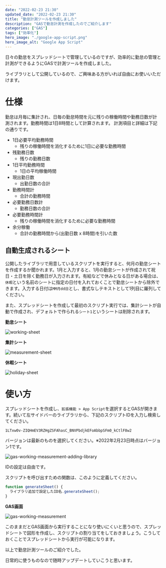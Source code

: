 ```yaml
---
date: "2022-02-23 21:30"
updated_date: "2022-02-23 21:30"
title: "勤怠計測ツールを作成しました"
description: "GASで勤怠計測を作成したのでご紹介します"
categories: ["GAS"]
tags: ["効率化"]
hero_image: "./google-app-script.png"
hero_image_alt: "Google App Script"
---
```


日々の勤怠をスプレッドシートで管理しているのですが、効率的に勤怠の管理と計測ができるようにGASで計測ツールを作成しました。

ライブラリとして公開しているので、ご興味ある方がいれば自由にお使いいただけます。

# 仕様

勤怠は月毎に集計され、日毎の勤怠時間を元に残りの稼働時間や勤務日数が計測されます。勤務時間は1日8時間として計算されます。
計測項目と詳細は下記の通りです。

- 1日必要平均勤務時間
  - 残りの稼働時間を消化するために1日に必要な勤務時間
- 残勤務日数
  - 残りの勤務日数
- 1日平均勤務時間
  - 1日の平均稼働時間
- 現出勤日数
  - 出勤日数の合計
- 勤務時間計
  - 合計の勤務時間
- 必要勤務日数計
  - 勤務日数の合計
- 必要勤務時間計
  - 残りの稼働時間を消化するために必要な勤務時間
- 余分稼働
  - 合計の勤務時間から(出勤日数 x 8時間)を引いた数

## 自動生成されるシート

公開したライブラリで用意しているスクリプトを実行すると、何月の勤怠シートを作成するか聞かれます。1月と入力すると、1月の勤怠シートが作成されて祝日・土日を除く勤務日が入力されます。有給などで休みとなる日がある場合は、`休暇`という名前のシートに指定の日付を入れておくことで勤怠シートから除外できます。入力する日付は`MM月dd日`とし、書式なしテキストとして1列目に羅列してください。

また、スプレッドシートを作成して最初のスクリプト実行では、集計シートが自動で作成され、デフォルトで作られる`シート1`というシートは削除されます。

**勤怠シート**

![working-sheet](/images/working-sheet.png)

**集計シート**

![measurement-sheet](/images/measurement-sheet.png)

**休暇シート**

![holiday-sheet](/images/holiday-sheet.png)

# 使い方

スプレッドシートを作成し、`拡張機能 > App Script`を選択するとGASが開きます。続いて左サイドバーのライブラリから、下記のスクリプトIDを入力し検索してください。

`1LTxw0v-ZIQHmEV3RZHgZSFAhasC_BNVPbdjkEFoAbbpSFm0_kCtlF8w2`

バージョンは最新のものを選択してください。※2022年2月23日時点はバージョン1です。

![gas-working-measurement-adding-library](/images/gas-working-measurement-adding-library.png)

IDの設定は自由です。

スクリプトを呼び出すための関数は、このように定義してください。

```js
function generateSheet() {
  ライブラリ追加で設定したID名.generateSheet();
}
```

**GAS画面**

![gas-working-measurement](/images/gas-working-measurement.png)


このままだとGAS画面から実行することになり使いにくいと思うので、スプレッドシートで図形を作成し、スクリプトの割り当てをしておきましょう。こうしておくことでスプレッドシートから実行が可能になります。

以上で勤怠計測ツールのご紹介でした。

日常的に使うものなので随時アップデートしていこうと思います。